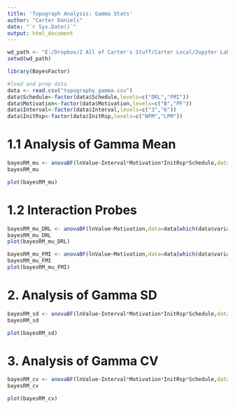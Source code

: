 ---
title: 'Topograph Analysis: Gamma Stats'
author: "Carter Daniels"
date: "`r Sys.Date()`"
output: html_document
---

```{r}

wd_path <- "E:/Dropbox/2 All of Carter's Stuff/Carter Local/Jupyter Lab"
setwd(wd_path)

library(BayesFactor)
```

```{r}

#load and prep data
data <- read.csv("topography_gamma.csv")
data$Schedule<-factor(data$Schedule,levels=c("DRL","FMI"))
data$Motivation<-factor(data$Motivation,levels=c("B","PF"))
data$Interval<-factor(data$Interval,levels=c("3","6"))
data$InitRsp<-factor(data$InitRsp,levels=c("NPM","LPM"))

```

# 1.1 Analysis of Gamma Mean 

```{r}
bayesRM_mu <- anovaBF(lnValue~Interval*Motivation*InitRsp*Schedule,data=data[which(data$variable=="mu"),],whichRandom="mouseID")
bayesRM_mu
```

```{r, fig.width = 36, fig.height = 36}
plot(bayesRM_mu)

```

# 1.2 Interaction Probes


```{r}
bayesRM_mu_DRL <- anovaBF(lnValue~Motivation,data=data[which(data$variable=="mu" & data$Schedule=="DRL"),],whichRandom="mouseID")
bayesRM_mu_DRL
plot(bayesRM_mu_DRL)
```

```{r}
bayesRM_mu_FMI <- anovaBF(lnValue~Motivation,data=data[which(data$variable=="mu" & data$Schedule=="FMI"),],whichRandom="mouseID")
bayesRM_mu_FMI
plot(bayesRM_mu_FMI)
```


# 2. Analysis of Gamma SD 

```{r}
bayesRM_sd <- anovaBF(lnValue~Interval*Motivation*InitRsp*Schedule,data=data[which(data$variable=="sd"),],whichRandom="mouseID")
bayesRM_sd
```

```{r, fig.width = 36, fig.height = 36}
plot(bayesRM_sd)

```

# 3. Analysis of Gamma CV 

```{r}
bayesRM_cv <- anovaBF(lnValue~Interval*Motivation*InitRsp*Schedule,data=data[which(data$variable=="cv"),],whichRandom="mouseID")
bayesRM_cv
```

```{r, fig.width = 36, fig.height = 36}
plot(bayesRM_cv)

```